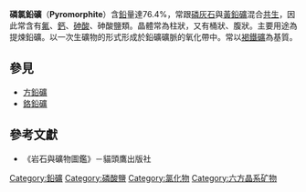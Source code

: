 {{expand|time=2011-06-18T08:58:55+00:00}}

{{Infobox mineral
| name        = 磷氯鉛礦
| category    = [[磷酸鹽|磷酸鹽]]
| boxwidth    =
| boxbgcolor  =
| image       = Pyromorphite-171694.jpg
| imagesize   = 280px
| caption     = 磷氯鉛礦
| formula     = Pb<sub>5</sub>(PO<sub>4</sub>)<sub>3</sub>Cl
| molweight   =
| 施特龍茨分類      = 08.BN.05
| color       = 深綠色, 綠色, 黃色, 橘黃色, 紅黃色, 黃棕色, 棕色, 灰色, 有時無色
| habit       = Prismatic to acicular crysals, globular to reniform
| system      = [[六方晶系|六方晶系]]
| twinning    = 少有
| cleavage    = 不完整
| fracture    = 不均勻、介殼狀
| tenacity    = 脆
| mohs        = 3.5-4
| luster      = 油亮
| polish      =
| refractive  = n<sub>ω</sub> = 2.058 n<sub>ε</sub> = 2.048
| opticalprop = 可能是異常雙軸
| birefringence = δ = 0.010
| dispersion  =
| pleochroism = 弱
| fluorescence= 在長波、短波UV吸收放出黃色至橘色光
| absorption  =
| streak      = 白
| gravity     = 7.04 測量出的, 7.14 計算出的
| density     =
| melt        =
| fusibility  =
| diagnostic  =
| solubility  =
| diaphaneity = 透明至半透明
| other       = Piezoelectric if biaxial
| references  =
}}

'''磷氯鉛礦'''（'''Pyromorphite'''）含[[鉛|鉛]]量達76.4%，常跟[[磷灰石|磷灰石]]與[[黃鉛礦|黃鉛礦]]混合[[共生|共生]]，因此常含有[[氟|氟]]、[[鈣|鈣]]、[[砷酸|砷酸]]、砷酸鹽類。晶體常為柱狀，又有桶狀、腹狀。主要用途為提煉鉛礦。以一次生礦物的形式形成於鉛礦礦脈的氧化帶中。常以[[褐鐵礦|褐鐵礦]]為基質。

== 參見 ==

* [[方鉛礦|方鉛礦]]
* [[鉻鉛礦|鉻鉛礦]]

== 參考文獻 ==

* 《岩石與礦物圖鑑》－貓頭鷹出版社

[[Category:鉛礦|Category:鉛礦]]
[[Category:磷酸鹽|Category:磷酸鹽]]
[[Category:氯化物|Category:氯化物]]
[[Category:六方晶系矿物|Category:六方晶系矿物]]